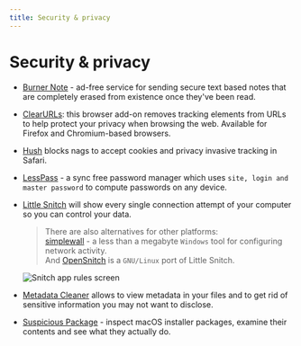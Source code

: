 ```yaml
---
title: Security & privacy
---
```


# Security & privacy

- [Burner Note](https://burnernote.com/) - ad-free service for sending secure text based notes that are completely erased from existence once they've been read. <nobr className="v-align"><i className="ri-html5-line"></i> <i className="ri-open-source-line"></i></nobr>

- [ClearURLs](https://gitlab.com/KevinRoebert/ClearUrls): this browser add-on removes tracking elements from URLs to help protect your privacy when browsing the web. Available for Firefox and Chromium-based browsers. <nobr className="v-align"><i className="ri-open-source-line"></i></nobr>

- [Hush](https://oblador.github.io/hush/) blocks nags to accept cookies and privacy invasive tracking in Safari. <nobr className="v-align"><i className="ri-apple-line"></i> <i className="ri-open-source-line"></i></nobr>

- [LessPass](https://www.lesspass.com/#/) - a sync free password manager which uses `site, login and master password` to compute passwords on any device. <nobr className="v-align"><i className="ri-device-line"></i> <i className="ri-open-source-line"></i></nobr>

- [Little Snitch](https://obdev.at/products/littlesnitch/index.html) will show every single connection attempt of your computer so you can control your data. <nobr className="v-align"><i className="ri-apple-line"></i> <i className="ri-money-dollar-circle-line"></i></nobr>
  > There are also alternatives for other platforms:  
  [simplewall](https://www.henrypp.org/product/simplewall) - a less than a megabyte `Windows` tool for configuring network activity.  
  And [OpenSnitch](https://github.com/evilsocket/opensnitch) is a `GNU/Linux` port of Little Snitch.
  
  ![Snitch app rules screen](/snitch.webp)

- [Metadata Cleaner](https://metadatacleaner.romainvigier.fr/) allows to view metadata in your files and to get rid of sensitive information you may not want to disclose. <nobr className="v-align"><i className="ri-ubuntu-line"></i> <i className="ri-open-source-line"></i></nobr>

- [Suspicious Package](https://www.mothersruin.com/software/SuspiciousPackage/) - inspect macOS installer packages, examine their contents and see what they actually do.
